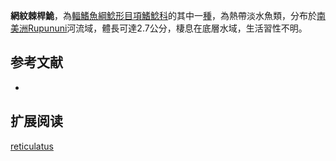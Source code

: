 {{Speciesbox
| name = 網紋棘桿鮠
| image = 
| image_width = 250px
| status = LC
| status_system = IUCN3.1
| genus = Centromochlus
| species = reticulatus
| authority = [[Mees|Mees]], 1974
| synonyms = *''Tatia reticulata '',Mees, 1974 
}}
'''網紋棘桿鮠'''，為[[輻鰭魚綱|輻鰭魚綱]][[鯰形目|鯰形目]][[項鰭鯰科|項鰭鯰科]]的其中一[[種|種]]，為熱帶淡水魚類，分布於[[南美洲|南美洲]]Rupununi河流域，體長可達2.7公分，棲息在底層水域，生活習性不明。
==参考文献==
*{{FishBase_species|genus=Centromochlus|species=reticulatus|year=2015|month=5}}

== 扩展阅读 ==
{{refbegin}}
{{wikispecies-inline|Centromochlus reticulatus|網紋棘桿鮠}}
{{refend}}
{{Taxonbar|from=Q5560458}}

[[Category:棘桿鮠屬|reticulatus]]